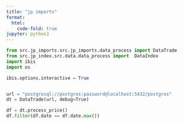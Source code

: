 ```yaml
---
title: "jp imports"
format:
  html:
    code-fold: true
jupyter: python3
---
```


```python
from src.jp_imports.src.jp_imports.data_process import DataTrade
from src.jp_index.src.data.data_process import  DataIndex
import ibis
import os

ibis.options.interactive = True


url = "postgresql://postgres:password@localhost:5432/postgres"
dt = DataTrade(url, debug=True)
```

```python
df = dt.process_price()
df.filter(df.date == df.date.max())

```